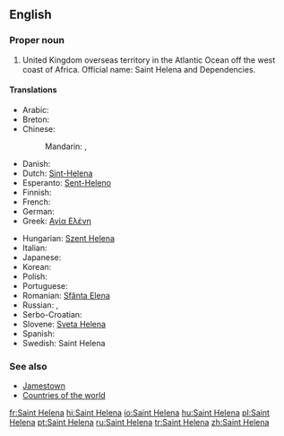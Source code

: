 ==English==
{{wikipedia}}

===Proper noun===
{{en-proper noun}}

# United Kingdom overseas territory in the Atlantic Ocean off the west coast of Africa. Official name: Saint Helena and Dependencies.

====Translations====
{{trans-top|United Kingdom overseas territory in the Atlantic Ocean}}
* Arabic: {{t|ar|سانت هيلينا|f|tr=sant hiliina|sc=Arab}}
* Breton: {{t|br|Saint Helena}}
* Chinese:
*: Mandarin: {{t|cmn|聖赫勒拿|sc=Hani}}, {{t+|cmn|圣赫勒拿|tr=Shèng Hèlēiná, Shèng Hèlèná|sc=Hani}}
* Danish: {{t|da|Saint Helena}}
* Dutch: [[Sint-Helena]]
* Esperanto: [[Sent-Heleno]]
* Finnish: {{t|fi|Saint Helena}}
* French: {{t+|fr|Sainte-Hélène|f}}
* German: {{t|de|St. Helena|n}}
* Greek: [[Αγία Ελένη]] {{f}}
{{trans-mid}}
* Hungarian: [[Szent Helena]]
* Italian: {{t|it|Sant'Elena|f}}
* Japanese: {{t|ja|セントヘレナ|tr=Sentoherena|sc=Jpan}}
* Korean: {{t|ko|세인트헬레나|tr=Seinteuhellena|sc=Kore}}
* Polish: {{t|pl|Święta Helena|f}}
* Portuguese: {{t+|pt|Santa Helena|f}}
* Romanian: [[Sfânta Elena]] {{f}}
* Russian: {{t|ru|остров Святой Елены|m|tr=óstrov Svjatój Jelény|sc=Cyrl}}, {{t|ru|Святая Елена|f|tr=Svjatája Jeléna|sc=Cyrl}}
* Serbo-Croatian: {{t|sh|Sveta Helena|f}}
* Slovene: [[Sveta Helena]] {{f}}
* Spanish: {{t|es|Santa Helena|f}}
* Swedish: Saint Helena
{{trans-bottom}}

===See also===
* [[Jamestown]]
* [[Appendix:Countries of the world|Countries of the world]]

[[fr:Saint Helena]]
[[hi:Saint Helena]]
[[io:Saint Helena]]
[[hu:Saint Helena]]
[[pl:Saint Helena]]
[[pt:Saint Helena]]
[[ru:Saint Helena]]
[[tr:Saint Helena]]
[[zh:Saint Helena]]